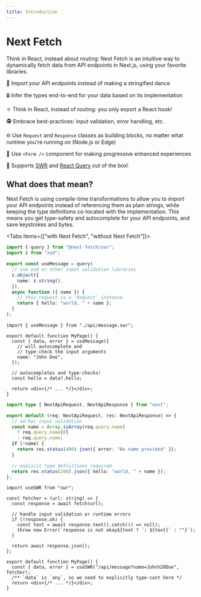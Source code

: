 ```yaml
---
title: Introduction
---
```



# Next Fetch

Think in React, instead about routing: Next Fetch is an intuitive way to dynamically fetch data from API endpoints in Next.js, using your favorite libraries.

💃 Import your API endpoints instead of making a stringified dance

🔒 Infer the types end-to-end for your data based on its implementation

⚛ Think in React, instead of routing: you only export a React hook!

🕵 Embrace best-practices: input validation, error handling, etc.

🌐 Use `Request` and `Response` classes as building blocks, no matter what runtime you're running on (Node.js or Edge)

📝 Use `<Form />` component for making progressive enhanced experiences

🤯 Supports [SWR](./swr) and [React Query](./react-query) out of the box!

## What does that mean?

Next Fetch is using compile-time transformations to allow you to _import_ your API endpoints instead of referencing them as plain strings, while keeping the type definitions co-located with the implementation. This means you get type-safety and autocomplete for your API endpoints, and save keystrokes and bytes.

<Tabs items={["with Next Fetch", "without Next Fetch"]}>
<Tab>

```ts filename="pages/api/message.swr.ts"
import { query } from "@next-fetch/swr";
import z from "zod";

export const useMessage = query(
  // use zod or other input validation libraries
  z.object({
    name: z.string(),
  }),
  async function ({ name }) {
    // this.request is a `Request` instance
    return { hello: "world, " + name };
  }
);
```

```tsx filename="pages/index.tsx"
import { useMessage } from "./api/message.swr";

export default function MyPage() {
  const { data, error } = useMessage({
    // will autocomplete and
    // type-check the input arguments
    name: "John Doe",
  });

  // autocompletes and type-checks!
  const hello = data?.hello;

  return <div>{/* ... */}</div>;
}
```

</Tab>

<Tab>

```ts filename="pages/api/message.ts"
import type { NextApiRequest, NextApiResponse } from "next";

export default (req: NextApiRequest, res: NextApiResponse) => {
  // ad-hoc input validation
  const name = Array.isArray(req.query.name)
    ? req.query.name[0]
    : req.query.name;
  if (!name) {
    return res.status(400).json({ error: "No name provided" });
  }

  // explicit type defniitions required
  return res.status(200).json({ hello: "world, " + name });
};
```

```tsx filename="pages/index.tsx"
import useSWR from "swr";

const fetcher = (url: string) => {
  const response = await fetch(url);

  // handle input validation or runtime errors
  if (!response.ok) {
    const text = await response.text().catch(() => null);
    throw new Error(`response is not okay${text ? `: ${text}` : ""}`);
  }

  return await response.json();
};

export default function MyPage() {
  const { data, error } = useSWR("/api/message?name=John%20Doe", fetcher);
  /** `data` is `any`, so we need to explicitly type-cast here */
  return <div>{/* ... */}</div>;
}
```

</Tab>
</Tabs>
